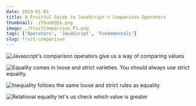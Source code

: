 ```yaml
---
date: 2019-01-01
title: A Fruitful Guide to JavaScript's Comparison Operators
thumbnail: ./thumb@2x.png
image: ./FruitComparison_P1.png
tags: ['Operators', 'JavaScript', 'Fundamentals']
slug: fruit-comparison
---
```




![Javascript's comparison operators give us a way of comparing values](./FruitComparison_P1.png)


![Equality comes in loose and strict varieties. You should always use strict equality.](./FruitComparison_P2.png)


![Inequality follows the same loose and strict rules as equality](./FruitComparison_P3.png)


![Relational equality let's us check which value is greater](./FruitComparison_P4.png)
